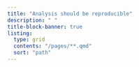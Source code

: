 ```yaml
---
title: "Analysis should be reproducible"
description: " "
title-block-banner: true
listing:
  type: grid
  contents: "/pages/**.qmd"
  sort: "path"
---
```

